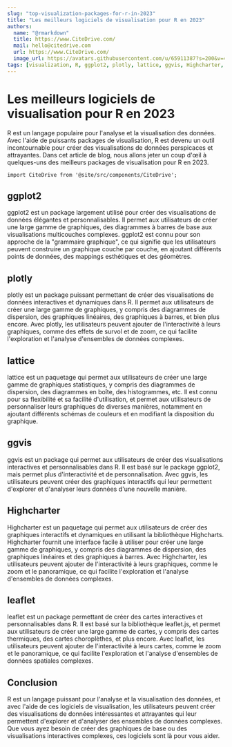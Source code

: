 ```yaml
---
slug: "top-visualization-packages-for-r-in-2023"
title: "Les meilleurs logiciels de visualisation pour R en 2023"
authors:
  name: "@rmarkdown"
  title: https://www.CiteDrive.com/
  mail: hello@citedrive.com
  url: https://www.CiteDrive.com/
  image_url: https://avatars.githubusercontent.com/u/65911387?s=200&v=4
tags: [visualization, R, ggplot2, plotly, lattice, ggvis, Highcharter, leaflet]
---
```


# Les meilleurs logiciels de visualisation pour R en 2023
R est un langage populaire pour l'analyse et la visualisation des données. Avec l'aide de puissants packages de visualisation, R est devenu un outil incontournable pour créer des visualisations de données perspicaces et attrayantes. Dans cet article de blog, nous allons jeter un coup d'œil à quelques-uns des meilleurs packages de visualisation pour R en 2023.

```mdx-code-block
import CiteDrive from '@site/src/components/CiteDrive';
```
<CiteDrive /> 

## ggplot2
ggplot2 est un package largement utilisé pour créer des visualisations de données élégantes et personnalisables. Il permet aux utilisateurs de créer une large gamme de graphiques, des diagrammes à barres de base aux visualisations multicouches complexes. ggplot2 est connu pour son approche de la "grammaire graphique", ce qui signifie que les utilisateurs peuvent construire un graphique couche par couche, en ajoutant différents points de données, des mappings esthétiques et des géomètres.

## plotly
plotly est un package puissant permettant de créer des visualisations de données interactives et dynamiques dans R. Il permet aux utilisateurs de créer une large gamme de graphiques, y compris des diagrammes de dispersion, des graphiques linéaires, des graphiques à barres, et bien plus encore. Avec plotly, les utilisateurs peuvent ajouter de l'interactivité à leurs graphiques, comme des effets de survol et de zoom, ce qui facilite l'exploration et l'analyse d'ensembles de données complexes.

## lattice
lattice est un paquetage qui permet aux utilisateurs de créer une large gamme de graphiques statistiques, y compris des diagrammes de dispersion, des diagrammes en boîte, des histogrammes, etc. Il est connu pour sa flexibilité et sa facilité d'utilisation, et permet aux utilisateurs de personnaliser leurs graphiques de diverses manières, notamment en ajoutant différents schémas de couleurs et en modifiant la disposition du graphique.

## ggvis
ggvis est un package qui permet aux utilisateurs de créer des visualisations interactives et personnalisables dans R. Il est basé sur le package ggplot2, mais permet plus d'interactivité et de personnalisation. Avec ggvis, les utilisateurs peuvent créer des graphiques interactifs qui leur permettent d'explorer et d'analyser leurs données d'une nouvelle manière.

## Highcharter
Highcharter est un paquetage qui permet aux utilisateurs de créer des graphiques interactifs et dynamiques en utilisant la bibliothèque Highcharts. Highcharter fournit une interface facile à utiliser pour créer une large gamme de graphiques, y compris des diagrammes de dispersion, des graphiques linéaires et des graphiques à barres. Avec Highcharter, les utilisateurs peuvent ajouter de l'interactivité à leurs graphiques, comme le zoom et le panoramique, ce qui facilite l'exploration et l'analyse d'ensembles de données complexes.

## leaflet
leaflet est un package permettant de créer des cartes interactives et personnalisables dans R. Il est basé sur la bibliothèque leaflet.js, et permet aux utilisateurs de créer une large gamme de cartes, y compris des cartes thermiques, des cartes choroplèthes, et plus encore. Avec leaflet, les utilisateurs peuvent ajouter de l'interactivité à leurs cartes, comme le zoom et le panoramique, ce qui facilite l'exploration et l'analyse d'ensembles de données spatiales complexes.

## Conclusion
R est un langage puissant pour l'analyse et la visualisation des données, et avec l'aide de ces logiciels de visualisation, les utilisateurs peuvent créer des visualisations de données intéressantes et attrayantes qui leur permettent d'explorer et d'analyser des ensembles de données complexes. Que vous ayez besoin de créer des graphiques de base ou des visualisations interactives complexes, ces logiciels sont là pour vous aider.
